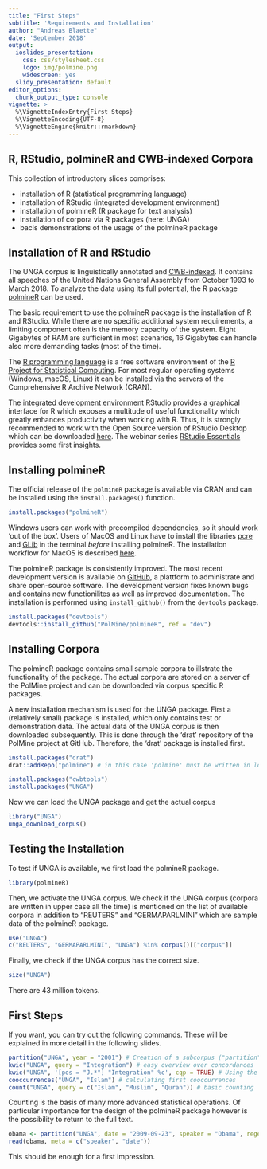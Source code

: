 ```yaml
---
title: "First Steps"
subtitle: 'Requirements and Installation'
author: "Andreas Blaette"
date: 'September 2018'
output:
  ioslides_presentation:
    css: css/stylesheet.css
    logo: img/polmine.png
    widescreen: yes
  slidy_presentation: default
editor_options:
  chunk_output_type: console
vignette: >
  %\VignetteIndexEntry{First Steps}
  %\VignetteEncoding{UTF-8}
  %\VignetteEngine{knitr::rmarkdown}  
---
```


## R, RStudio, polmineR and CWB-indexed Corpora {.smaller}

This collection of introductory slices comprises:

  * installation of R (statistical programming language)
  * installation of RStudio (integrated development environment)
  * installation of polmineR (R package for text analysis)
  * installation of corpora via R packages (here: UNGA)
  * bacis demonstrations of the usage of the polmineR package

## Installation of R and RStudio {.smaller}

The UNGA corpus is linguistically annotated and [CWB-indexed](http://cwb.sourceforge.net/). It contains all speeches of the United Nations General Assembly from October 1993 to March 2018. To analyze the data using its full potential, the R package [polmineR](https://CRAN.R-project.org/package=polmineR) can be used.

The basic requirement to use the polmineR package is the installation of R and RStudio. While there are no specific additional system requirements, a limiting component often is the memory capacity of the system. Eight Gigabytes of RAM are sufficient in most scenarios, 16 Gigabytes can handle also more demanding tasks (most of the time).

The [R programming language](https://en.wikipedia.org/wiki/R_(programming_language)) is a free software environment of the [R Project for Statistical Computing](https://www.r-project.org/). For most regular operating systems (Windows, macOS, Linux) it can be installed via the servers of the Comprehensive R Archive Network (CRAN).

The [integrated development environment](https://en.wikipedia.org/wiki/Integrated_development_environment) RStudio provides a graphical interface for R which exposes a multitude of useful functionality which greatly enhances productivity when working with R. Thus, it is strongly recommended to work with the Open Source version of RStudio Desktop which can be downloaded [here](https://www.rstudio.com/products/rstudio/download/#download). The webinar series [RStudio Essentials](https://resources.rstudio.com/) provides some first insights.


## Installing polmineR {.smaller}

The official release of the `polmineR` package is available via CRAN and can be installed using the `install.packages()` function. 

```r
install.packages("polmineR")
```

Windows users can work with precompiled dependencies, so it should work 'out of the box'. Users of MacOS and Linux have to install the libraries [pcre](https://www.pcre.org/) and [GLib](https://de.wikipedia.org/wiki/GLib) in the terminal *before* installing polmineR. The installation workflow for MacOS is described [here](https://polmine.github.io/polmineR/index.html).

The polmineR package is consistently improved. The most recent development version is available on [GitHub](https://github.com/PolMine/polmineR), a plattform to administrate and share open-source software. The development version fixes known bugs and contains new functionilites as well as improved documentation. The installation is performed using `install_github()` from the `devtools` package.

```r
install.packages("devtools")
devtools::install_github("PolMine/polmineR", ref = "dev")
```


## Installing Corpora {.smaller}

The polmineR package contains small sample corpora to illstrate the functionality of the package. The actual corpora are stored on a server of the PolMine project and can be downloaded via corpus specific R packages.

A new installation mechanism is used for the UNGA package. First a (relatively small) package is installed, which only contains test or demonstration data. The actual data of the UNGA corpus is then downloaded subsequently. This is done through the 'drat' repository of the PolMine project at GitHub. Therefore, the 'drat' package is installed first.

```r
install.packages("drat")
drat::addRepo("polmine") # in this case 'polmine' must be written in lower case!

install.packages("cwbtools")
install.packages("UNGA")
```

Now we can load the UNGA package and get the actual corpus

```r
library("UNGA")
unga_download_corpus()
```

## Testing the Installation {.smaller}

To test if UNGA is available, we first load the polmineR package.

```r
library(polmineR)
```

Then, we activate the UNGA corpus. We check if the UNGA corpus (corpora are written in upper case all the time) is mentioned on the list of available corpora in addition to "REUTERS" and "GERMAPARLMINI" which are sample data of the polmineR package. 

```r
use("UNGA")
c("REUTERS", "GERMAPARLMINI", "UNGA") %in% corpus()[["corpus"]]
```

Finally, we check if the UNGA corpus has the correct size.

```r
size("UNGA")
```

There are 43 million tokens.

## First Steps {.smaller}

If you want, you can try out the following commands. These will be explained in more detail in the following slides.

```r
partition("UNGA", year = "2001") # Creation of a subcorpus ("partition")
kwic("UNGA", query = "Integration") # easy overview over concordances
kwic("UNGA", '[pos = "J.*"] "Integration" %c', cqp = TRUE) # Using the CQP syntax
cooccurrences("UNGA", "Islam") # calculating first cooccurrences 
count("UNGA", query = c("Islam", "Muslim", "Quran")) # basic counting
```

Counting is the basis of many more advanced statistical operations. Of particular importance for the design of the polmineR package however is the possibility to return to the full text. 

```r
obama <- partition("UNGA", date = "2009-09-23", speaker = "Obama", regex = TRUE)
read(obama, meta = c("speaker", "date"))
```

This should be enough for a first impression.